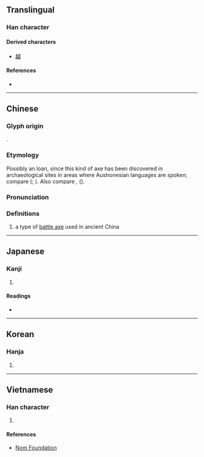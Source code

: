 {{character info/new}}
==Translingual==

===Han character===
{{Han char|rn=62|rad=戈|as=01|sn=5|four=53700|canj=IV}}

====Derived characters====
* [[越]]

====References====
* {{Han ref|kx=0411.020|dkj=11531|dj=0752.060|hdz=21397.060|uh=6209|ud=25097|bh=C97C|bd=51580}}

----

==Chinese==
{{zh-forms}}

===Glyph origin===
{{Han etym}}
{{liushu|p}}.

===Etymology===
Possibly an {{der|zh|map}} loan, since this kind of axe has been discovered in archaeological sites in areas where Austronesian languages are spoken; compare {{cog|poz-pro|*wasay||axe}} ({{zh-ref|Mahdi, 1994}}; {{zh-ref|Schuessler, 2007}}). Also compare {{cog|mkh-pro|*wac||knife; sword}}, {{cog|omx|rwas||weapon}} ({{zh-ref|Schuessler, 2007}}).

===Pronunciation===
{{zh-pron
|m=yuè
|c=jyut6
|mc=y
|oc=y
|ma=
|cat=n
}}

===Definitions===
{{zh-hanzi}}

# {{lb|zh|historical}} a type of [[battle axe]] used in ancient China

----

==Japanese==

===Kanji===
{{ja-kanji|grade=|rs=戈01}}

# {{defn|lang=ja|sort=戈01}}

====Readings====
* {{ja-readings|on=[[えつ]] (etsu)|kun=[[まさかり]] (masakari)}}

----

==Korean==

===Hanja===
{{ko-hanja/new|도끼|월}}

# {{defn|lang=ko|sort=戈01}}

----

==Vietnamese==

===Han character===
{{vi-readings|rs=戈01|hanviet=việt}}

# {{defn|lang=vi|sort=戈01}}

====References====
* [http://nomfoundation.org/common/nom_details.php?codepoint=6209 Nom Foundation]

{{cln|vi|Han tu}}